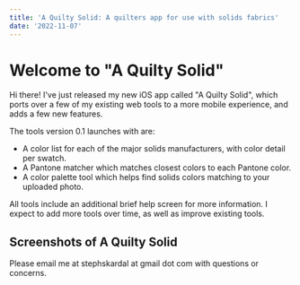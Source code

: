 ```yaml
---
title: 'A Quilty Solid: A quilters app for use with solids fabrics'
date: '2022-11-07'
---
```



# Welcome to "A Quilty Solid"

Hi there! I've just released my new iOS app called "A Quilty Solid",
which ports over a few of my existing web tools to a more mobile experience,
and adds a few new features.

The tools version 0.1 launches with are:

- A color list for each of the major solids manufacturers, with color detail per swatch.
- A Pantone matcher which matches closest colors to each Pantone color.
- A color palette tool which helps find solids colors matching to your uploaded photo.

All tools include an additional brief help screen for more information.
I expect to add more tools over time, as well as improve existing tools.

## Screenshots of A Quilty Solid

<Grid container spacing={2}>
  <Grid item sm={6} md={3} style={{ border: '1px solid #ddd' }}>
    <BlogImage src="ios/home.png" width="1170" height="2532" />
  </Grid>
  <Grid item sm={6} md={3} style={{ border: '1px solid #ddd' }}>
    <BlogImage src="ios/color-list.png" width="1170" height="2532" />
  </Grid>
  <Grid item sm={6} md={3} style={{ border: '1px solid #ddd' }}>
    <BlogImage src="ios/swatch-detail.png" width="1170" height="2532" />
  </Grid>
  <Grid item sm={6} md={3} style={{ border: '1px solid #ddd' }}>
    <BlogImage src="ios/help.png" width="1170" height="2532" />
  </Grid>
</Grid>
<Grid container spacing={2}>
  <Grid item sm={6} md={3} style={{ border: '1px solid #ddd' }}>
    <BlogImage src="ios/pantone-matcher.png" width="1170" height="2532" />
  </Grid>
  <Grid item sm={6} md={3} style={{ border: '1px solid #ddd' }}>
    <BlogImage src="ios/pantone-matcher-2.png" width="1170" height="2532" />
  </Grid>
  <Grid item sm={6} md={3} style={{ border: '1px solid #ddd' }}>
    <BlogImage src="ios/color-palette.png" width="1170" height="2532" />
  </Grid>
  <Grid item sm={6} md={3} style={{ border: '1px solid #ddd' }}>
    <BlogImage src="ios/color-palette-2.png" width="1170" height="2532" />
  </Grid>
</Grid>

Please email me at stephskardal at gmail dot com with questions or concerns.
